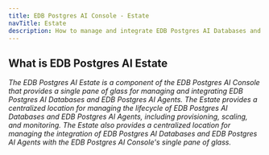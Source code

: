 ```yaml
---
title: EDB Postgres AI Console - Estate
navTitle: Estate
description: How to manage and integrate EDB Postgres AI Databases and more with EDB Postgres AI Console's single pane of glass.
---
```


## What is EDB Postgres AI Estate

_The EDB Postgres AI Estate is a component of the EDB Postgres AI Console that provides a single pane of glass for managing and integrating EDB Postgres AI Databases and EDB Postgres AI Agents. The Estate provides a centralized location for managing the lifecycle of EDB Postgres AI Databases and EDB Postgres AI Agents, including provisioning, scaling, and monitoring. The Estate also provides a centralized location for managing the integration of EDB Postgres AI Databases and EDB Postgres AI Agents with the EDB Postgres AI Console's single pane of glass._